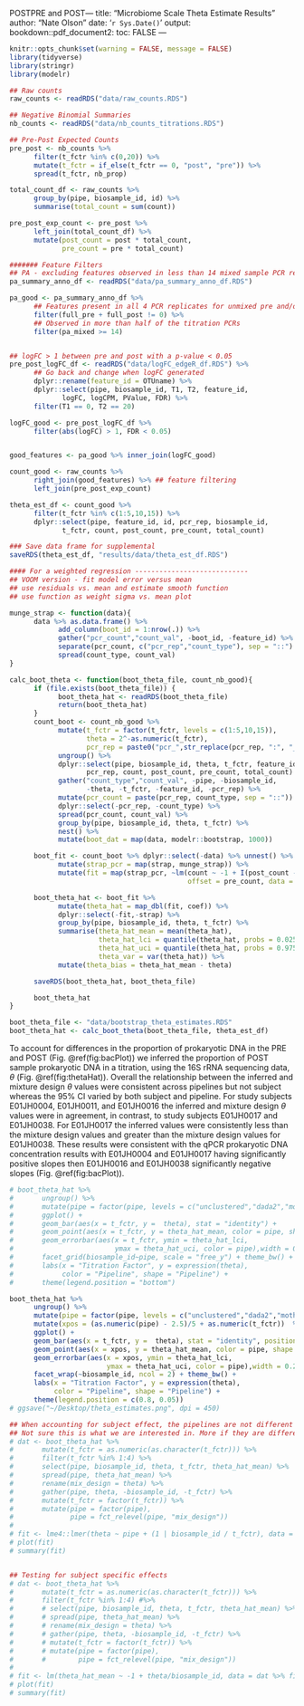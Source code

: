 POSTPRE and POST---
title: "Microbiome Scale Theta Estimate Results"
author: "Nate Olson"
date: '`r Sys.Date()`'
output:
  bookdown::pdf_document2:
    toc: FALSE
---

```r
knitr::opts_chunk$set(warning = FALSE, message = FALSE)
library(tidyverse)
library(stringr)
library(modelr)
```

```r
## Raw counts
raw_counts <- readRDS("data/raw_counts.RDS")

## Negative Binomial Summaries
nb_counts <- readRDS("data/nb_counts_titrations.RDS")

## Pre-Post Expected Counts
pre_post <- nb_counts %>%
      filter(t_fctr %in% c(0,20)) %>%
      mutate(t_fctr = if_else(t_fctr == 0, "post", "pre")) %>%
      spread(t_fctr, nb_prop)

total_count_df <- raw_counts %>%
      group_by(pipe, biosample_id, id) %>%
      summarise(total_count = sum(count))

pre_post_exp_count <- pre_post %>%
      left_join(total_count_df) %>%
      mutate(post_count = post * total_count,
             pre_count = pre * total_count)

####### Feature Filters
## PA - excluding features observed in less than 14 mixed sample PCR replicates
pa_summary_anno_df <- readRDS("data/pa_summary_anno_df.RDS")

pa_good <- pa_summary_anno_df %>%
      ## Features present in all 4 PCR replicates for unmixed pre and/or post
      filter(full_pre + full_post != 0) %>%
      ## Observed in more than half of the titration PCRs
      filter(pa_mixed >= 14)


## logFC > 1 between pre and post with a p-value < 0.05
pre_post_logFC_df <- readRDS("data/logFC_edgeR_df.RDS") %>%
      ## Go back and change when logFC generated
      dplyr::rename(feature_id = OTUname) %>%
      dplyr::select(pipe, biosample_id, T1, T2, feature_id,
             logFC, logCPM, PValue, FDR) %>%
      filter(T1 == 0, T2 == 20)

logFC_good <- pre_post_logFC_df %>%
      filter(abs(logFC) > 1, FDR < 0.05)


good_features <- pa_good %>% inner_join(logFC_good)

count_good <- raw_counts %>%
      right_join(good_features) %>% ## feature filtering
      left_join(pre_post_exp_count)

theta_est_df <- count_good %>%
      filter(t_fctr %in% c(1:5,10,15)) %>%
      dplyr::select(pipe, feature_id, id, pcr_rep, biosample_id,
             t_fctr, count, post_count, pre_count, total_count)

### Save data frame for supplemental
saveRDS(theta_est_df, "results/data/theta_est_df.RDS")
```

```r
#### For a weighted regression ----------------------------
## VOOM version - fit model error versus mean
## use residuals vs. mean and estimate smooth function
## use function as weight sigma vs. mean plot

munge_strap <- function(data){
      data %>% as.data.frame() %>%
            add_column(boot_id = 1:nrow(.)) %>%
            gather("pcr_count","count_val", -boot_id, -feature_id) %>%
            separate(pcr_count, c("pcr_rep","count_type"), sep = "::") %>%
            spread(count_type, count_val)
}

calc_boot_theta <- function(boot_theta_file, count_nb_good){
      if (file.exists(boot_theta_file)) {
            boot_theta_hat <- readRDS(boot_theta_file)
            return(boot_theta_hat)
      }
      count_boot <- count_nb_good %>%
            mutate(t_fctr = factor(t_fctr, levels = c(1:5,10,15)),
                   theta = 2^-as.numeric(t_fctr),
                   pcr_rep = paste0("pcr_",str_replace(pcr_rep, ":", "_"))) %>%
            ungroup() %>%
            dplyr::select(pipe, biosample_id, theta, t_fctr, feature_id,
                   pcr_rep, count, post_count, pre_count, total_count) %>%
            gather("count_type","count_val", -pipe, -biosample_id,
                   -theta, -t_fctr, -feature_id, -pcr_rep) %>%
            mutate(pcr_count = paste(pcr_rep, count_type, sep = "::")) %>%
            dplyr::select(-pcr_rep, -count_type) %>%
            spread(pcr_count, count_val) %>%
            group_by(pipe, biosample_id, theta, t_fctr) %>%
            nest() %>%
            mutate(boot_dat = map(data, modelr::bootstrap, 1000))

      boot_fit <- count_boot %>% dplyr::select(-data) %>% unnest() %>%
            mutate(strap_pcr = map(strap, munge_strap)) %>%
            mutate(fit = map(strap_pcr, ~lm(count ~ -1 + I(post_count - pre_count),
                                            offset = pre_count, data = .)))

      boot_theta_hat <- boot_fit %>%
            mutate(theta_hat = map_dbl(fit, coef)) %>%
            dplyr::select(-fit,-strap) %>%
            group_by(pipe, biosample_id, theta, t_fctr) %>%
            summarise(theta_hat_mean = mean(theta_hat),
                      theta_hat_lci = quantile(theta_hat, probs = 0.025),
                      theta_hat_uci = quantile(theta_hat, probs = 0.975),
                      theta_var = var(theta_hat)) %>%
            mutate(theta_bias = theta_hat_mean - theta)

      saveRDS(boot_theta_hat, boot_theta_file)

      boot_theta_hat
}

boot_theta_file <- "data/bootstrap_theta_estimates.RDS"
boot_theta_hat <- calc_boot_theta(boot_theta_file, theta_est_df)
```

To account for differences in the proportion of prokaryotic DNA in the PRE and POST (Fig. \@ref(fig:bacPlot)) we inferred the proportion of POST sample prokaryotic DNA in a titration, using the 16S rRNA sequencing data, $\theta$ (Fig. \@ref(fig:thetaHat)).
Overall the relationship between the inferred and mixture design $\theta$ values were consistent across pipelines but not subject whereas the 95\% CI varied by both subject and pipeline.
For study subjects E01JH0004, E01JH0011, and E01JH0016 the inferred and mixture design $\theta$ values were in agreement, in contrast, to study subjects E01JH0017 and E01JH0038.
For E01JH0017 the inferred values were consistently less than the mixture design values and greater than the mixture design values for E01JH0038.
These results were consistent with the qPCR prokaryotic DNA concentration results with E01JH0004 and E01JH0017 having significantly positive slopes then E01JH0016 and E01JH0038 significantly negative slopes (Fig. \@ref(fig:bacPlot)).


```r
# boot_theta_hat %>%
#       ungroup() %>%
#       mutate(pipe = factor(pipe, levels = c("unclustered","dada2","mothur","qiime"))) %>%
#       ggplot() +
#       geom_bar(aes(x = t_fctr, y =  theta), stat = "identity") +
#       geom_point(aes(x = t_fctr, y = theta_hat_mean, color = pipe, shape = pipe)) +
#       geom_errorbar(aes(x = t_fctr, ymin = theta_hat_lci,
#                         ymax = theta_hat_uci, color = pipe),width = 0.2) +
#       facet_grid(biosample_id~pipe, scale = "free_y") + theme_bw() +
#       labs(x = "Titration Factor", y = expression(theta),
#            color = "Pipeline", shape = "Pipeline") +
#       theme(legend.position = "bottom")

boot_theta_hat %>%
      ungroup() %>%
      mutate(pipe = factor(pipe, levels = c("unclustered","dada2","mothur","qiime"))) %>%
      mutate(xpos = (as.numeric(pipe) - 2.5)/5 + as.numeric(t_fctr))  %>%
      ggplot() +
      geom_bar(aes(x = t_fctr, y =  theta), stat = "identity", position = "dodge") +
      geom_point(aes(x = xpos, y = theta_hat_mean, color = pipe, shape = pipe)) +
      geom_errorbar(aes(x = xpos, ymin = theta_hat_lci,
                        ymax = theta_hat_uci, color = pipe),width = 0.2) +
      facet_wrap(~biosample_id, ncol = 2) + theme_bw() +
      labs(x = "Titration Factor", y = expression(theta),
           color = "Pipeline", shape = "Pipeline") +
      theme(legend.position = c(0.8, 0.05))
# ggsave("~/Desktop/theta_estimates.png", dpi = 450)
```

```r
## When accounting for subject effect, the pipelines are not different from the expected values
## Not sure this is what we are interested in. More if they are different from each other and the subject specific effect
# dat <- boot_theta_hat %>%
#       mutate(t_fctr = as.numeric(as.character(t_fctr))) %>%
#       filter(t_fctr %in% 1:4) %>%
#       select(pipe, biosample_id, theta, t_fctr, theta_hat_mean) %>%
#       spread(pipe, theta_hat_mean) %>%
#       rename(mix_design = theta) %>%
#       gather(pipe, theta, -biosample_id, -t_fctr) %>%
#       mutate(t_fctr = factor(t_fctr)) %>%
#       mutate(pipe = factor(pipe),
#              pipe = fct_relevel(pipe, "mix_design"))
#
# fit <- lme4::lmer(theta ~ pipe + (1 | biosample_id / t_fctr), data = dat)
# plot(fit)
# summary(fit)


## Testing for subject specific effects
# dat <- boot_theta_hat %>%
#       mutate(t_fctr = as.numeric(as.character(t_fctr))) %>%
#       filter(t_fctr %in% 1:4) #%>%
#       # select(pipe, biosample_id, theta, t_fctr, theta_hat_mean) %>%
#       # spread(pipe, theta_hat_mean) %>%
#       # rename(mix_design = theta) %>%
#       # gather(pipe, theta, -biosample_id, -t_fctr) %>%
#       # mutate(t_fctr = factor(t_fctr)) %>%
#       # mutate(pipe = factor(pipe),
#       #        pipe = fct_relevel(pipe, "mix_design"))
#
# fit <- lm(theta_hat_mean ~ -1 + theta/biosample_id, data = dat %>% filter(pipe == "unclustered"))
# plot(fit)
# summary(fit)
```
